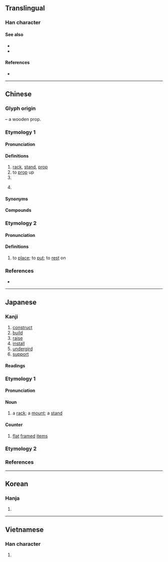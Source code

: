 {{character info}}
==Translingual==
{{stroke order|strokes=9}}

===Han character===
{{Han char|rn=75|rad=木|as=05|sn=9|four=46904|canj=KRD|ids=⿱加木}}

====See also====
* {{l|mul|枷}} <!-- same components, different arrangement -->
* {{l|mul|㗎}}

====References====
* {{Han ref|kx=0517.100|dkj=14586|dj=0905.070|hdz=21190.070|uh=67B6|ud=26550|bh=AC5B|bd=44123}}

----

==Chinese==
{{zh-forms}}

===Glyph origin===
{{Han etym}}
{{Han compound|加|木|t2=tree, wood|ls=psc|c1=p|c2=s}} – a wooden prop.

===Etymology 1===

====Pronunciation====
{{zh-pron
|m=jià
|m-s=jia4
|ma=Zh-jià.ogg
|c=gaa3,gaa3-2
|h=pfs=ka
|md=
|mn=xm,qz,tw:kè/zz:kèe/xm,qz,tw:kà
|mn_note=Xiamen, Quanzhou, Taiwan: kè - vernacular; kà - literary
|mn-t=gê3
|w=
|mc=y
|oc=y
|cat=n,v,cls
}}

====Definitions====
{{zh-hanzi}}

# [[rack]], [[stand]], [[prop]]
# to [[prop]] up
# {{zh-classifier|planes, large vehicles, radios, etc|cat=y}}
# {{lb|zh|dialectal}} {{zh-classifier|vehicles|cat=y}}
#: {{zh-x|一 架 車|a car|C}}
#: {{zh-x|一 架 單車|a bike|C}}

====Synonyms====
{{zh-dial|輛}}

====Compounds====
{{zh-der|一架子|三腳架|不間不架|主從架構|井架|倒了架|倒了架子|倒架|功架|勸架|十字架|另搭架子|吐架子|吵架|塌架|大陸架|官架子|屋上架屋|屋下架屋|工架|懶架|打架|打群架|扯架子|拉偏架|拉架|招架|招架不住|拿架子|掛杯架|插架|插架萬軸|搭架子|撇架子|擎天架海|擎架|擔架|擺架子|擺空架子|支架|支架子|書架|架不住|架兒|架勢|架子|架子花臉|架弄|架式|架架格格|架構|架海擎天|架海金梁|架田|架秧子|架空|架舌頭|架落|架設|架謊鑿空|架走|架閣|桁架|框架|梁架|棚架|構架|檠天架海|欄架|沒架子|演架|瓜架|畫架|疊床架屋|禁架|萬籤插架|空心架子|空架子|端架子|筆架|絞架|綁架|繡架|罵架|羅圈兒架|腳手架|腳架|臭架子|舉架|花架子|落架|葫蘆架|藤架|衣架|調詞架訟|起落架|跳架子|車架|遮架|鄴架|鋼架|鐵架|開架|間架|陸架|難以招架|馬架|骨架|骨頭架子|高架橋|高架道路|高架鐵路|鬧架|鴨子上架|鷹架|筆架山|花架|神農架|架鍋山|丟架|架樑}}

===Etymology 2===
{{rfe|zh}}

====Pronunciation====
{{zh-pron
|mn=xm,tp:khè/kh:khòe
|cat=v
}}

====Definitions====
{{zh-hanzi}}

# {{lb|zh|Min Nan}} to [[place]]; to [[put]]; to [[rest]] on

===References===
* {{R:yue:Hanzi}}

{{zh-cat|Elementary|Intermediate}}

----

==Japanese==

===Kanji===
{{ja-kanji|grade=c|rs=木05}}

# [[construct]]
# [[build]]
# [[raise]]
# [[install]]
# [[undergird]]
# [[support]]

====Readings====
{{ja-readings
|goon=け
|kanon=か
|kun=か-ける, たな-, か-かる
}}

===Etymology 1===
{{ja-kanjitab|か|yomi=kanon}}

====Pronunciation====
{{ja-pron|か|y=kanon|acc=1|acc_ref=DJR}}

====Noun====
{{ja-noun|か}}

# a [[rack]]; a [[mount]]; a [[stand]]

====Counter====
{{ja-pos|counter|か}}

# [[flat]] [[framed]] [[item]]s

===Etymology 2===
{{ja-kanjitab|たるき|yomi=k}}
{{ja-see|垂木}}

===References===
<references/>

----

==Korean==

===Hanja===
{{ko-hanja|hangeul=가|eumhun=|rv=ga|mr=ka|y=ka}}

# {{rfdef|ko|sort=木05}}

----

==Vietnamese==

===Han character===
{{vi-hantu|[[giá]], [[dứa]], [[gá]], [[rớ]]|rs=木05}}

# {{rfdef|vi|sort=木05}}